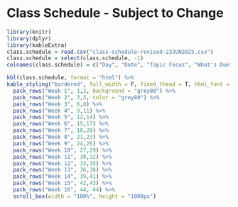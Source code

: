 # Class Schedule - Subject to Change

```r
library(knitr)
library(dplyr)
library(kableExtra)
class.schedule = read.csv("class-schedule-revised-23JUN2025.csv")
class.schedule = select(class.schedule, -1)
colnames(class.schedule) = c("Day", "Date", "Topic Focus", "What's Due?", "Suggested Readings - Brady and Weil 4th ed", "Lab Unit")

kbl(class.schedule, format = "html") %>%
kable_styling("bordered", full_width = F, fixed_thead = T, html_font = "arial") %>%
  pack_rows("Week 1", 1,2, background = "grey80") %>%
  pack_rows("Week 2", 3,5, color = "grey80") %>%
  pack_rows("Week 3", 6,8) %>%
  pack_rows("Week 4", 9,11) %>%
  pack_rows("Week 5", 12,14) %>%
  pack_rows("Week 6", 15,17) %>%
  pack_rows("Week 7", 18,20) %>%
  pack_rows("Week 8", 21,23) %>%
  pack_rows("Week 9", 24,26) %>%
  pack_rows("Week 10", 27,29) %>%
  pack_rows("Week 11", 30,32) %>%
  pack_rows("Week 12", 33,35) %>%
  pack_rows("Week 13", 36,38) %>%
  pack_rows("Week 14", 39,41) %>%
  pack_rows("Week 15", 42,43) %>%
  pack_rows("Week 16", 44, 44) %>%
  scroll_box(width = "100%", height = "1000px")
```
